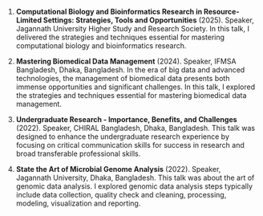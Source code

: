 1. **Computational Biology and Bioinformatics Research in Resource-Limited Settings: Strategies, Tools and Opportunities** (2025). Speaker, Jagannath University Higher Study and Research Society. In this talk, I delivered the strategies and techniques essential for mastering computational biology and bioinformatics research.

2. **Mastering Biomedical Data Management** (2024). Speaker, IFMSA Bangladesh, Dhaka, Bangladesh. In the era of big data and advanced technologies, the management of biomedical data presents both immense opportunities and significant challenges. In this talk, I explored the strategies and techniques essential for mastering biomedical data management.

3. **Undergraduate Research - Importance, Benefits, and Challenges** (2022). Speaker, CHIRAL Bangladesh, Dhaka, Bangladesh. This talk was designed to enhance the undergraduate research experience by focusing on critical communication skills for success in research and broad transferable professional skills.

4. **State the Art of Microbial Genome Analysis** (2022). Speaker, Jagannath University, Dhaka, Bangladesh. This talk was about the art of genomic data analysis. I explored genomic data analysis steps typically include data collection, quality check and cleaning, processing, modeling, visualization and reporting.
